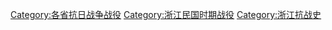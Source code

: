 [[Category:各省抗日战争战役|Category:各省抗日战争战役]]
[[Category:浙江民国时期战役|Category:浙江民国时期战役]]
[[Category:浙江抗战史|Category:浙江抗战史]]